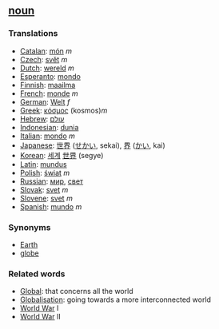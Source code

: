==[[noun]]==

===Translations===
*[[Catalan]]: [[món]] ''m''
*[[Czech]]: [[svět]] ''m''
*[[Dutch]]: [[wereld]] ''m''
*[[Esperanto]]: [[mondo]]
*[[Finnish]]: [[maailma]]
*[[French]]: [[monde]] ''m''
*[[German]]: [[Welt]] ''f''
*[[Greek]]: [[κόσμος]] (kosmos)''m''
*[[Hebrew]]: [[עולם]]
*[[Indonesian]]: [[dunia]]
*[[Italian]]: [[mondo]] ''m''
*[[Japanese]]: [[世界]] ([[せかい]], sekai), [[界]] ([[かい]], kai)
*[[Korean]]: [[세계]] [[世界]] (segye)
*[[Latin]]: [[mundus]]
*[[Polish]]: [[świat]] ''m''
*[[Russian]]: [[мир]], [[свет]]
*[[Slovak]]: [[svet]] ''m''
*[[Slovene]]: [[svet]] ''m''
*[[Spanish]]: [[mundo]] ''m''

===Synonyms===

*[[Earth]]
*[[globe]]

===Related words===

*[[Global]]: that concerns all the world
*[[Globalisation]]: going towards a more interconnected world
*[[World War]] I
*[[World War]] II